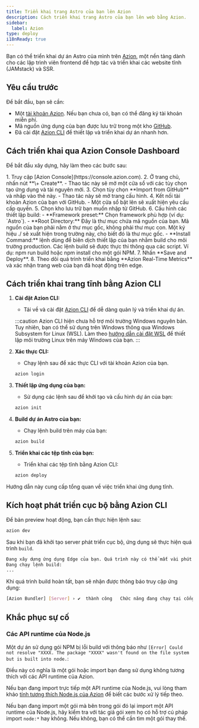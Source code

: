 ```yaml
---
title: Triển khai trang Astro của bạn lên Azion
description: Cách triển khai trang Astro của bạn lên web bằng Azion.
sidebar:
  label: Azion
type: deploy
i18nReady: true
---
```


Bạn có thể triển khai dự án Astro của mình trên [Azion](https://console.azion.com/), một nền tảng dành cho các lập trình viên frontend để hợp tác và triển khai các website tĩnh (JAMstack) và SSR.

## Yêu cầu trước

Để bắt đầu, bạn sẽ cần:

- Một [tài khoản Azion](https://www.azion.com/). Nếu bạn chưa có, bạn có thể đăng ký tài khoản miễn phí.
- Mã nguồn ứng dụng của bạn được lưu trữ trong một kho [GitHub](https://github.com/).
- Đã cài đặt [Azion CLI](https://www.azion.com/vi/documentation/products/azion-cli/overview/) để thiết lập và triển khai dự án nhanh hơn.

## Cách triển khai qua Azion Console Dashboard

Để bắt đầu xây dựng, hãy làm theo các bước sau:

<Steps>
1. Truy cập [Azion Console](https://console.azion.com).
2. Ở trang chủ, nhấn nút **\+ Create**.
   - Thao tác này sẽ mở một cửa sổ với các tùy chọn tạo ứng dụng và tài nguyên mới.
3. Chọn tùy chọn **Import from GitHub** và nhấp vào thẻ này.
   - Thao tác này sẽ mở trang cấu hình.
4. Kết nối tài khoản Azion của bạn với GitHub.
   - Một cửa sổ bật lên sẽ xuất hiện yêu cầu cấp quyền.
5. Chọn kho lưu trữ bạn muốn nhập từ GitHub.
6. Cấu hình các thiết lập build:
   - **Framework preset:** Chọn framework phù hợp (ví dụ: `Astro`).
   - **Root Directory:** Đây là thư mục chứa mã nguồn của bạn. Mã nguồn của bạn phải nằm ở thư mục gốc, không phải thư mục con. Một ký hiệu ./ sẽ xuất hiện trong trường này, cho biết đó là thư mục gốc.
   - **Install Command:** lệnh dùng để biên dịch thiết lập của bạn nhằm build cho môi trường production. Các lệnh build sẽ được thực thi thông qua các script. Ví dụ: npm run build hoặc npm install cho một gói NPM.
7. Nhấn **Save and Deploy**.
8. Theo dõi quá trình triển khai bằng **Azion Real-Time Metrics** và xác nhận trang web của bạn đã hoạt động trên edge.
</Steps>

## Cách triển khai trang tĩnh bằng Azion CLI

<Steps>

1. **Cài đặt Azion CLI:**
     
   - Tải về và cài đặt [Azion CLI](https://www.azion.com/vi/documentation/products/azion-cli/overview/) để dễ dàng quản lý và triển khai dự án.

   :::caution
   Azion CLI hiện chưa hỗ trợ môi trường Windows nguyên bản. Tuy nhiên, bạn có thể sử dụng trên Windows thông qua Windows Subsystem for Linux (WSL). Làm theo [hướng dẫn cài đặt WSL](https://docs.microsoft.com/en-us/windows/wsl/install) để thiết lập môi trường Linux trên máy Windows của bạn.
   :::

2. **Xác thực CLI:**
     
   - Chạy lệnh sau để xác thực CLI với tài khoản Azion của bạn.

   ```bash
   azion login
   ```

3. **Thiết lập ứng dụng của bạn:**
     
   - Sử dụng các lệnh sau để khởi tạo và cấu hình dự án của bạn:

   ```bash
   azion init
   ```  

4. **Build dự án Astro của bạn:**
     
   - Chạy lệnh build trên máy của bạn:

   ```bash
   azion build
   ```

5. **Triển khai các tệp tĩnh của bạn:**
     
   - Triển khai các tệp tĩnh bằng Azion CLI:

   ```bash
   azion deploy
   ```
</Steps>

Hướng dẫn này cung cấp tổng quan về việc triển khai ứng dụng tĩnh.

## Kích hoạt phát triển cục bộ bằng Azion CLI

Để bản preview hoạt động, bạn cần thực hiện lệnh sau:

```bash
azion dev
```

Sau khi bạn đã khởi tạo server phát triển cục bộ, ứng dụng sẽ thực hiện quá trình `build`.

```bash 
Đang xây dựng ứng dụng Edge của bạn. Quá trình này có thể mất vài phút
Đang chạy lệnh build:
...
```

Khi quá trình build hoàn tất, bạn sẽ nhận được thông báo truy cập ứng dụng:

```bash
[Azion Bundler] [Server] › ✔  thành công   Chức năng đang chạy tại cổng http://localhost:3000 
```

## Khắc phục sự cố


### Các API runtime của Node.js

Một dự án sử dụng gói NPM bị lỗi build với thông báo như `[Error] Could not resolve "XXXX. The package "XXXX" wasn't found on the file system but is built into node.`:

Điều này có nghĩa là một gói hoặc import bạn đang sử dụng không tương thích với các API runtime của Azion.

Nếu bạn đang import trực tiếp một API runtime của Node.js, vui lòng tham khảo [tính tương thích Node.js của Azion](https://www.azion.com/vi/documentation/products/azion-edge-runtime/compatibility/node/) để biết các bước xử lý tiếp theo.

Nếu bạn đang import một gói mà bên trong gói đó lại import một API runtime của Node.js, hãy kiểm tra với tác giả gói xem họ có hỗ trợ cú pháp import `node:*` hay không. Nếu không, bạn có thể cần tìm một gói thay thế.